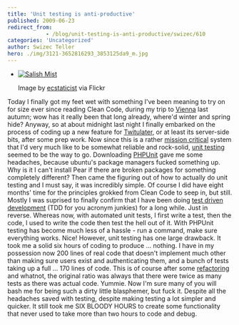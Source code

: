 ```yaml
---
title: 'Unit testing is anti-productive'
published: 2009-06-23
redirect_from: 
            - /blog/unit-testing-is-anti-productive/swizec/610
categories: 'Uncategorized'
author: Swizec Teller
hero: ./img/3121-3652816293_3853125da9_m.jpg
---
```

- [![Salish Mist](./img/3121-3652816293_3853125da9_m.jpg "Salish Mist")](http://www.flickr.com/photos/41864721@N00/3652816293/)

  Image by [ecstaticist](http://www.flickr.com/photos/41864721@N00/3652816293/) via Flickr

Today I finally got my feet wet with something I've been meaning to try on for size ever since reading Clean Code, during my trip to [Vienna](<http://maps.google.com/maps?ll=48.20875,16.3725833333&spn=0.1,0.1&q=48.20875,16.3725833333 (Vienna)&t=h> "Vienna") last autumn; wow has it really been that long already, where'd winter and spring hide? Anyway, so at about midnight last night I finally embarked on the process of coding up a new feature for [Twitulater](http://twitulater.com "Twitulater"), or at least its server-side bits, after some prep work. Now since this is a rather [mission critical](http://en.wikipedia.org/wiki/Mission_critical "Mission critical") system that I'd very much like to be somewhat reliable and rock-solid, [unit testing](http://en.wikipedia.org/wiki/Unit_testing "Unit testing") seemed to be the way to go. Downloading [PHPUnit](http://www.phpunit.de "PHPUnit") gave me some headaches, because ubuntu's package managers fucked something up. Why is it I can't install Pear if there are broken packages for something completely different? Then came the figuring out of how to actually do unit testing and I must say, it was incredibly simple. Of course I did have eight months' time for the principles grokked from Clean Code to seep in, but still. Mostly I was suprised to finally confirm that I have been doing [test driven development](http://en.wikipedia.org/wiki/Test-driven_development "Test-driven development") (TDD for you acronym junkies) for a long while. Just in reverse. Whereas now, with automated unit tests, I first write a test, then the code, I used to write the code then test the hell out of it. With PHPUnit testing has become much less of a hassle - run a command, make sure everything works. Nice! However, unit testing has one large drawback. It took me a solid six hours of coding to produce ... nothing. I have in my possession now 200 lines of real code that doesn't implement much other than making sure users exist and authenticating them, and a bunch of tests taking up a full ... 170 lines of code. This is of course after some [refactoring](http://en.wikipedia.org/wiki/Code_refactoring "Code refactoring") and whatnot, the original ratio was always that there were twice as many tests as there was actual code. Yummie. Now I'm sure many of you will bash me for being such a dirty little blasphemer, but fuck it. Despite all the headaches saved with testing, despite making testing a lot simpler and quicker. It still took me SIX BLOODY HOURS to create some functionality that never used to take more than two hours to code and debug.